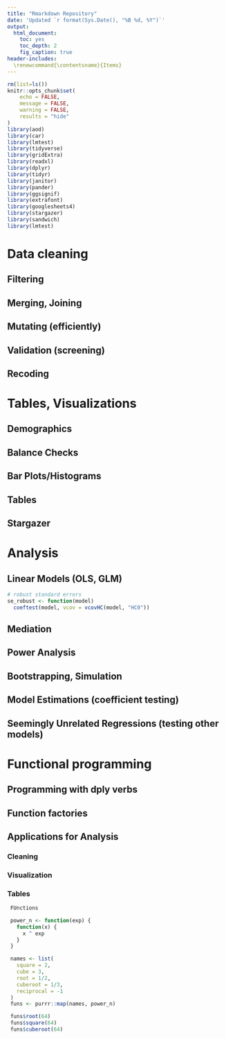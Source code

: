 ```yaml
---
title: "Rmarkdown Repository"
date: 'Updated `r format(Sys.Date(), "%B %d, %Y")`'
output:
  html_document:
    toc: yes
    toc_depth: 2
    fig_caption: true
header-includes:
  \renewcommand{\contentsname}{Items}
---
```


```r
rm(list=ls())
knitr::opts_chunk$set(
	echo = FALSE,
	message = FALSE,
	warning = FALSE,
	results = "hide"
)
library(aod)
library(car)
library(lmtest)
library(tidyverse)
library(gridExtra)
library(readxl)
library(dplyr)
library(tidyr)
library(janitor)
library(pander)
library(ggsignif)
library(extrafont)
library(googlesheets4)
library(stargazer)
library(sandwich)
library(lmtest)
```

# Data cleaning

## Filtering
## Merging, Joining
## Mutating (efficiently)
## Validation (screening)
## Recoding

# Tables, Visualizations

## Demographics
## Balance Checks
## Bar Plots/Histograms
## Tables
## Stargazer

# Analysis

## Linear Models (OLS, GLM)

```r
# robust standard errors
se_robust <- function(model)
  coeftest(model, vcov = vcovHC(model, "HC0")) 
```

## Mediation
## Power Analysis
## Bootstrapping, Simulation
## Model Estimations (coefficient testing)
## Seemingly Unrelated Regressions (testing other models)

# Functional programming

## Programming with dply verbs
## Function factories
## Applications for Analysis
### Cleaning
### Visualization
### Tables

```r


 FUnctions

 power_n <- function(exp) {
   function(x) {
     x ^ exp
   }
 }

 names <- list(
   square = 2,
   cube = 3,
   root = 1/2,
   cuberoot = 1/3,
   reciprocal = -1
 )
 funs <- purrr::map(names, power_n)

 funs$root(64)
 funs$square(64)
 funs$cuberoot(64)
```